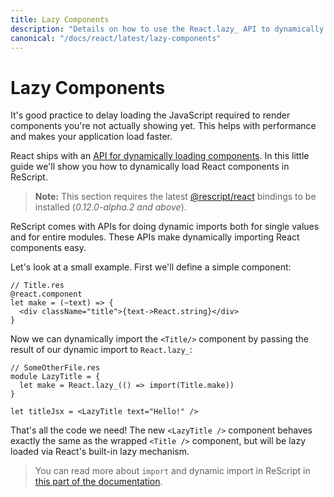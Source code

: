 ```yaml
---
title: Lazy Components
description: "Details on how to use the React.lazy_ API to dynamically import components"
canonical: "/docs/react/latest/lazy-components"
---
```


# Lazy Components

<Intro>

It's good practice to delay loading the JavaScript required to render components you're not actually showing yet. This helps with performance and makes your application load faster. 

React ships with an [API for dynamically loading components](https://react.dev/reference/react/lazy#lazy). In this little guide we'll show you how to dynamically load React components in ReScript.

</Intro>

> **Note:** This section requires the latest [@rescript/react](https://github.com/rescript-lang/rescript-react) bindings to be installed (_0.12.0-alpha.2 and above_).

ReScript comes with APIs for doing dynamic imports both for single values and for entire modules. These APIs make dynamically importing React components easy.

Let's look at a small example. First we'll define a simple component:

```rescript
// Title.res
@react.component
let make = (~text) => {
  <div className="title">{text->React.string}</div>
}
```

Now we can dynamically import the `<Title/>` component by passing the result of our dynamic import to `React.lazy_`:

```rescript
// SomeOtherFile.res
module LazyTitle = {
  let make = React.lazy_(() => import(Title.make))
}

let titleJsx = <LazyTitle text="Hello!" />
```

That's all the code we need! The new `<LazyTitle />` component behaves exactly the same as the wrapped `<Title />` component, but will be lazy loaded via React's built-in lazy mechanism.

> You can read more about `import` and dynamic import in ReScript in [this part of the documentation](/docs/manual/latest/import-from-export-to-js#dynamic-import).
